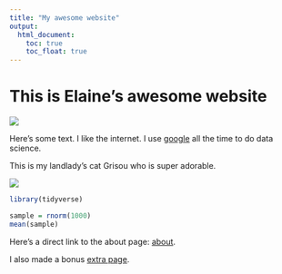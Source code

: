 ```yaml
---
title: "My awesome website"
output: 
  html_document:
    toc: true
    toc_float: true
---
```


# This is Elaine's awesome website

![](https://media.giphy.com/media/drXGoW1iudhKw/giphy.gif)

Here's some text. I like the internet. I use [google](https://www.google.ca/) all the time to do data science.

This is my landlady's cat Grisou who is super adorable.

![](images/Grisou.jpg)

```r
library(tidyverse)

sample = rnorm(1000)
mean(sample)
```

Here's a direct link to the about page: [about](about.html).

I also made a bonus [extra page](extra_page.html).